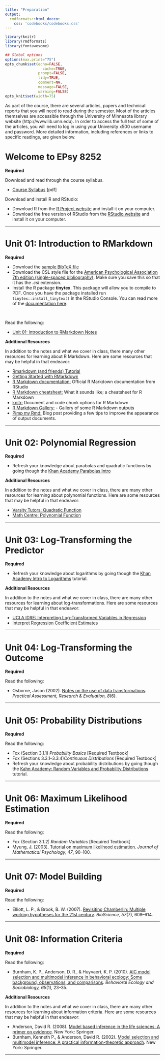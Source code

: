 ```yaml
---
title: "Preparation"
output: 
  rmdformats::html_docco:
    css: 'codebooks/codebooks.css'
---
```



```r
library(knitr)
library(rmdformats)
library(fontawesome)

## Global options
options(max.print="75")
opts_chunk$set(echo=FALSE,
	             cache=TRUE,
               prompt=FALSE,
               tidy=TRUE,
               comment=NA,
               message=FALSE,
               warning=FALSE)
opts_knit$set(width=75)
```


As part of the course, there are several articles, papers and technical reports that you will need to read during the semester. Most of the articles themselves are accessible through the University of Minnesota library website (http://www.lib.umn.edu). In order to access the full text of some of the articles, you will need to log in using your University x500 username and password. More detailed information, including references or links to specific readings, are given below.


# Welcome to EPsy 8252 {#welcome}

**Required**

Download and read through the course syllabus.

- [Course Syllabus](https://github.com/zief0002/epsy-8252/raw/master/syllabus/s20-8252-syllabus.pdf) [pdf]


Download and install R and RStudio:

- Download R from the [R Project website](https://www.r-project.org/) and install it on your computer.
- Download the free version of RStudio from the [RStudio website](https://www.rstudio.com/) and install it on your computer.

---

# Unit 01: Introduction to RMarkdown {#rmarkdown}

**Required**

- Download the [sample BibTeX file](https://github.com/zief0002/epsy-8252/raw/master/notes/01-rmarkdown/myBibliography.bib)
- Download the CSL style file for the [American Psychological Association 7th edition (single-spaced bibliography)](https://www.zotero.org/styles). Make sure you save this so that it has the *.csl* extension.
- Install the R package **tinytex**. This package will allow you to compile to PDF. Once you have the package installed run `tinytex::install_tinytex()` in the RStudio Console. You can read more of the [documentation here](https://yihui.name/tinytex/). 

<br />

Read the following:

- [Unit 01: Introduction to RMarkdown Notes](https://github.com/zief0002/epsy-8252/raw/master/notes/01-rmarkdown/01-rmarkdown.pdf)


**Additional Resources**

In addition to the notes and what we cover in class, there many other resources for learning about R Markdown. Here are some resources that may be helpful in that endeavor:

- [Rmarkdown (and friends) Tutorial](http://www.flutterbys.com.au/stats/tut/tut17.5.html#h2_1)
- [Getting Started with RMarkdown](https://ourcodingclub.github.io/2016/11/24/rmarkdown-1.html)
- [R Markdown documentation:](http://rmarkdown.rstudio.com/) Official R Markdown documentation from RStudio
- [R Markdown cheatsheet:](https://www.rstudio.com/wp-content/uploads/2015/02/rmarkdown-cheatsheet.pdf) What it sounds like; a cheatsheet for R Markdown
- [knitr:](http://yihui.name/knitr/) Document and code chunk options for R Markdown
- [R Markdown Gallery:](https://rmarkdown.rstudio.com/gallery.html) - Gallery of some R Markdown outputs
- [Pimp my Rmd:](https://holtzy.github.io/Pimp-my-rmd/) Blog post providing a few tips to improve the appearance of output documents.


---

# Unit 02: Polynomial Regression {#polynomial}

**Required**

- Refresh your knowledge about parabolas and quadratic functions by going though the [Khan Academy Parabolas Intro](https://www.khanacademy.org/math/algebra-home/alg-quadratics)


**Additional Resources**

In addition to the notes and what we cover in class, there are many other resources for learning about polynomial functions. Here are some resources that may be helpful in that endeavor:

- [Varsity Tutors: Quadratic Function](https://www.varsitytutors.com/hotmath/hotmath_help/topics/quadratic-function)
- [Math Centre: Polynomial Function](http://www.mathcentre.ac.uk/resources/uploaded/mc-ty-polynomial-2009-1.pdf)

---

# Unit 03: Log-Transforming the Predictor {#logpredictor}

**Required**

- Refresh your knowledge about logarithms by going though the [Khan Academy Intro to Logarithms](https://www.khanacademy.org/math/algebra2/exponential-and-logarithmic-functions/introduction-to-logarithms/v/logarithms) tutorial.


**Additional Resources**

In addition to the notes and what we cover in class, there are many other resources for learning about log-transformations. Here are some resources that may be helpful in that endeavor:

- [UCLA IDRE: Interpreting Log-Transformed Variables in Regression ](https://stats.idre.ucla.edu/other/mult-pkg/faq/general/faqhow-do-i-interpret-a-regression-model-when-some-variables-are-log-transformed/)
- [Interpret Regression Coefficient Estimates](http://www.cazaar.com/ta/econ113/interpreting-beta)

---

# Unit 04: Log-Transforming the Outcome {#logoutcome}

**Required**

Read the following:

- Osborne, Jason (2002). [Notes on the use of data transformations](https://pareonline.net/getvn.asp?v=8&n=6). *Practical Assessment, Research &amp; Evaluation, 8*(6).


<!-- **Additional Resources** -->

<!-- In addition to the notes and what we cover in class, there are many other resources for learning about log-transformations. Here are some resources that may be helpful in that endeavor: -->

<!-- - [Interpreting Coefficients in Regression with Log-Transformed Variables](https://www.cscu.cornell.edu/news/statnews/stnews83.pdf) -->
<!-- - [Interpret Regression Coefficient Estimates](http://www.cazaar.com/ta/econ113/interpreting-beta) -->

---


# Unit 05: Probability Distributions {#probdist}

**Required**

Read the following:

- Fox (Section 3.1.1) *Probability Basics* [Required Textbook] 
- Fox (Sections 3.3.1&ndash;3.3.4)*Continuous Distributions* [Required Textbook]
- Refresh your knowledge about probability distributions by going though the [Kahn Academy: Random Variables and Probability Distributions](https://www.khanacademy.org/math/probability/random-variables-topic) tutorial.


<!-- **Additional Resources** -->

<!-- In addition to the notes and what we cover in class, there are many other resources for learning about log-transformations. Here are some resources that may be helpful in that endeavor: -->

<!-- - [Interpreting Coefficients in Regression with Log-Transformed Variables](https://www.cscu.cornell.edu/news/statnews/stnews83.pdf) -->
<!-- - [Interpret Regression Coefficient Estimates](http://www.cazaar.com/ta/econ113/interpreting-beta) -->

---


# Unit 06: Maximum Likelihood Estimation {#mle}

**Required**

Read the following:

- Fox (Section 3.1.2) *Random Variables* [Required Textbook] 
- Myung, J. (2003). [Tutorial on maximum likelihood estimation](http://times.cs.uiuc.edu/course/410/note/mle.pdf). *Journal of Mathematical Psychology, 47*, 90&ndash;100.


<!-- **Additional Resources** -->

<!-- In addition to the notes and what we cover in class, there are many other resources for learning about log-transformations. Here are some resources that may be helpful in that endeavor: -->

<!-- - [Interpreting Coefficients in Regression with Log-Transformed Variables](https://www.cscu.cornell.edu/news/statnews/stnews83.pdf) -->
<!-- - [Interpret Regression Coefficient Estimates](http://www.cazaar.com/ta/econ113/interpreting-beta) -->

---

# Unit 07: Model Building {#modelbuilding}

**Required**

Read the following:

- Elliott, L. P., &amp; Brook, B. W. (2007). [Revisiting Chamberlin: Multiple working hypotheses for the 21st century](https://academic.oup.com/bioscience/article/57/7/608/238555). *BioScience, 57*(7), 608&ndash;614.


<!-- **Additional Resources** -->

<!-- In addition to the notes and what we cover in class, there are many other resources for learning about log-transformations. Here are some resources that may be helpful in that endeavor: -->

<!-- - [Interpreting Coefficients in Regression with Log-Transformed Variables](https://www.cscu.cornell.edu/news/statnews/stnews83.pdf) -->
<!-- - [Interpret Regression Coefficient Estimates](http://www.cazaar.com/ta/econ113/interpreting-beta) -->

---

# Unit 08: Information Criteria {#infcrit}

**Required**

Read the following:

- Burnham, K. P., Anderson, D. R., &amp; Huyvaert, K. P. (2010). [AIC model selection and multimodel inference in behavioral ecology: Some background, observations, and comparisons](https://link-springer-com.ezp3.lib.umn.edu/article/10.1007/s00265-010-1029-6). *Behavioral Ecology and Sociobiology, 65*(1), 23&ndash;35.


**Additional Resources**

In addition to the notes and what we cover in class, there are many other resources for learning about information criteria. Here are some resources that may be helpful in that endeavor:

- Anderson, David R. (2008). [Model based inference in the life sciences: A primer on evidence](https://link-springer-com.ezp3.lib.umn.edu/book/10.1007%2F978-0-387-74075-1). New York: Springer.
- Burnham, Kenneth P., &amp; Anderson, David R. (2002). [Model selection and multimodel inference: A practical information-theoretic approach](http://ecologia.ib.usp.br/bie5782/lib/exe/fetch.php?media=bie5782:pdfs:burnham_anderson2002.pdf). New York: Springer.

---


